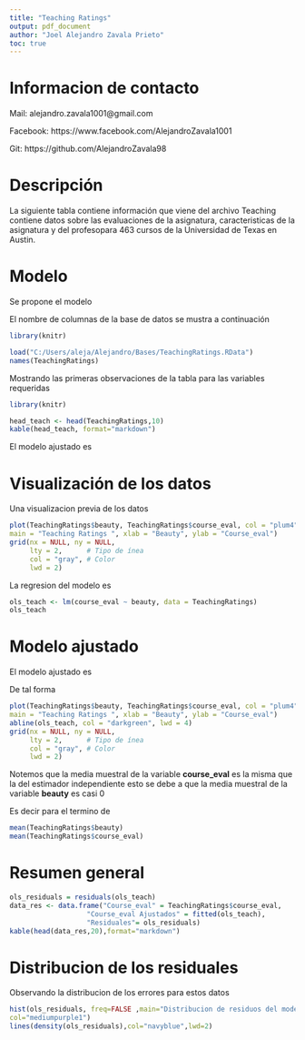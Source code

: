 ```yaml
---
title: "Teaching Ratings"
output: pdf_document
author: "Joel Alejandro Zavala Prieto"
toc: true
---
```


\newpage

# Informacion de contacto

Mail: alejandro.zavala1001@gmail.com

Facebook: https://www.facebook.com/AlejandroZavala1001

Git: https://github.com/AlejandroZavala98

\newpage

# Descripción

La siguiente tabla contiene información que viene del archivo Teaching contiene datos sobre las evaluaciones de la asignatura, caracteristicas de la asignatura y del profesopara 463 cursos de la Universidad de Texas en Austin. 

# Modelo

Se propone el modelo

\begin{equation*}
\begin{split}
\text{course\_eval}_{i} &= \beta_{0} + \beta_{1}beauty_{i} + u_{i} \\
i &= 1,2,...,463
\end{split}
\end{equation*}

El nombre de columnas de la base de datos se mustra a continuación

```r
library(knitr)

load("C:/Users/aleja/Alejandro/Bases/TeachingRatings.RData")
names(TeachingRatings)
```

Mostrando las primeras observaciones de la tabla para las variables requeridas

```r
library(knitr)

head_teach <- head(TeachingRatings,10)
kable(head_teach, format="markdown")
```

El modelo ajustado es

\begin{equation*}
\begin{split}
\hat{\text{course\_eval}_{i}} &= \hat{\beta_{0}} + \hat{\beta_{1}}beauty_{i} \\
i &= 1,2,...,463
\end{split}
\end{equation*}

\newpage

# Visualización de los datos

Una visualizacion previa de los datos

```r
plot(TeachingRatings$beauty, TeachingRatings$course_eval, col = "plum4", lwd = 3,
main = "Teaching Ratings ", xlab = "Beauty", ylab = "Course_eval")
grid(nx = NULL, ny = NULL,
     lty = 2,      # Tipo de ínea
     col = "gray", # Color
     lwd = 2)  
```

La regresion del modelo es

```r
ols_teach <- lm(course_eval ~ beauty, data = TeachingRatings)
ols_teach
```

# Modelo ajustado

El modelo ajustado es

\begin{equation*}
\begin{split}
\hat{\text{course\_eval}_{i}} &= 3.998 + 0.133 beauty_{i} \\
i &= 1,2,...,463
\end{split}
\end{equation*}

\newpage

De tal forma

```r
plot(TeachingRatings$beauty, TeachingRatings$course_eval, col = "plum4", lwd = 3,
main = "Teaching Ratings ", xlab = "Beauty", ylab = "Course_eval")
abline(ols_teach, col = "darkgreen", lwd = 4)
grid(nx = NULL, ny = NULL,
     lty = 2,      # Tipo de ínea
     col = "gray", # Color
     lwd = 2)  
```

Notemos que la media muestral de la variable **course_eval** es la misma que la del estimador independiente esto se debe a que la media muestral de la variable **beauty** es casi 0

Es decir para el termino de 
```r
mean(TeachingRatings$beauty)
mean(TeachingRatings$course_eval)
```

\newpage

# Resumen general

```r
ols_residuals = residuals(ols_teach)
data_res <- data.frame("Course_eval" = TeachingRatings$course_eval,
                   "Course_eval Ajustados" = fitted(ols_teach),
                   "Residuales"= ols_residuals)
kable(head(data_res,20),format="markdown")
```

\newpage

# Distribucion de los residuales

Observando la distribucion de los errores para estos datos

```r
hist(ols_residuals, freq=FALSE ,main="Distribucion de residuos del modelo lineal",
col="mediumpurple1")
lines(density(ols_residuals),col="navyblue",lwd=2)
```


